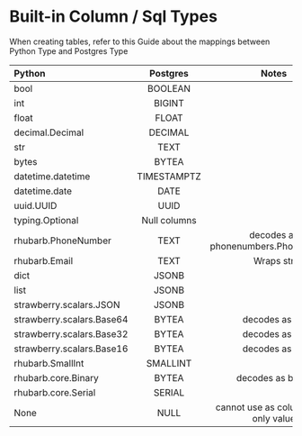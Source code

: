 # Built-in Column / Sql Types

When creating tables, refer to this Guide about the mappings between Python Type and Postgres Type

| Python        | Postgres | Notes |
| :------------ | :---------: | :---------: |
| bool         |    BOOLEAN    | |
| int         |    BIGINT    | |
| float         |    FLOAT    | |
| decimal.Decimal         |    DECIMAL    | |
| str         |    TEXT    | |
| bytes         |    BYTEA    | |
| datetime.datetime         |    TIMESTAMPTZ    | |
| datetime.date         |    DATE    | |
| uuid.UUID         |    UUID    | |
| typing.Optional         |    Null columns    | |
| rhubarb.PhoneNumber         |    TEXT    | decodes as phonenumbers.PhoneNumber |
| rhubarb.Email         |    TEXT    | Wraps str |
| dict        |    JSONB    | |
| list        |    JSONB    | |
| strawberry.scalars.JSON        |    JSONB    | |
| strawberry.scalars.Base64        |    BYTEA    | decodes as str |
| strawberry.scalars.Base32        |    BYTEA    | decodes as str |
| strawberry.scalars.Base16        |    BYTEA    | decodes as str |
| rhubarb.SmallInt         |    SMALLINT    | |
| rhubarb.core.Binary        |    BYTEA    | decodes as bytes |
| rhubarb.core.Serial         |    SERIAL    | |
| None         |    NULL    | cannot use as column type, only value |

